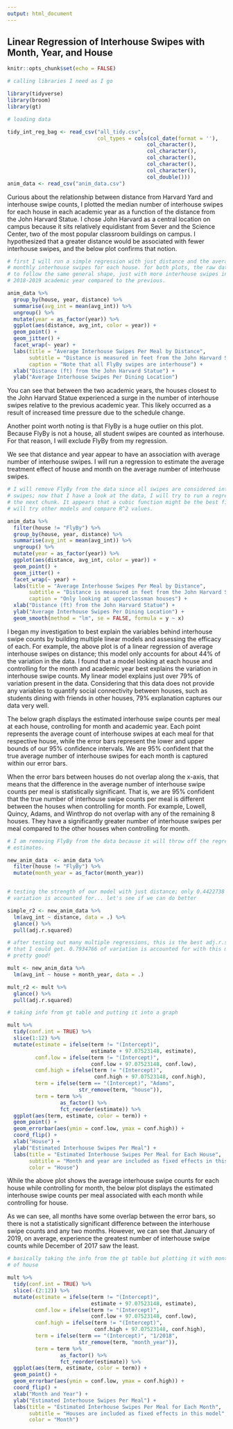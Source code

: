```yaml
---
output: html_document
---
```


## Linear Regression of Interhouse Swipes with Month, Year, and House

```r
knitr::opts_chunk$set(echo = FALSE)

# calling libraries I need as I go

library(tidyverse)
library(broom)
library(gt)

# loading data

tidy_int_reg_bag <- read_csv("all_tidy.csv",
                             col_types = cols(col_date(format = ''),
                                             col_character(),
                                             col_character(),
                                             col_character(),
                                             col_character(),
                                             col_character(),
                                             col_double()))
anim_data <- read_csv("anim_data.csv")

```

Curious about the relationship between distance from Harvard Yard and interhouse swipe counts, I plotted the median number of interhouse swipes for each house in each academic year as a function of the distance from the John Harvard Statue. I chose John Harvard as a central location on campus because it sits relatively equidistant from Sever and the Science Center, two of the most popular classroom buildings on campus. I hypothesized that a greater distance would be associated with fewer interhouse swipes, and the below plot confirms that notion.

```r

# first I will run a simple regression with just distance and the average
# monthly interhouse swipes for each house. for both plots, the raw data appears
# to follow the same general shape, just with more interhouse swipes in the
# 2018-2019 academic year compared to the previous.

anim_data %>% 
  group_by(house, year, distance) %>% 
  summarise(avg_int = mean(avg_int)) %>% 
  ungroup() %>% 
  mutate(year = as_factor(year)) %>% 
  ggplot(aes(distance, avg_int, color = year)) +
  geom_point() +
  geom_jitter() +
  facet_wrap(~ year) +
  labs(title = "Average Interhouse Swipes Per Meal by Distance",
       subtitle = "Distance is measured in feet from the John Harvard Statue",
       caption = "Note that all FlyBy swipes are interhouse") +
  xlab("Distance (ft) from the John Harvard Statue") +
  ylab("Average Interhouse Swipes Per Dining Location")

```

You can see that between the two academic years, the houses closest to the John Harvard Statue experienced a surge in the number of interhouse swipes relative to the previous academic year. This likely occurred as a result of increased time pressure due to the schedule change. 

Another point worth noting is that FlyBy is a huge outlier on this plot. Because FlyBy is not a house, all student swipes are counted as interhouse. For that reason, I will exclude FlyBy from my regression.

We see that distance and year appear to have an association with average number of interhouse swipes. I will run a regression to estimate the average treatment effect of house and month on the average number of interhouse swipes.

```r

# I will remove FlyBy from the data since all swipes are considered interhouse
# swipes; now that I have a look at the data, I will try to run a regression in
# the next chunk. It appears that a cubic function might be the best fit, but I
# will try other models and compare R^2 values.

anim_data %>% 
  filter(house != "FlyBy") %>% 
  group_by(house, year, distance) %>% 
  summarise(avg_int = mean(avg_int)) %>% 
  ungroup() %>% 
  mutate(year = as_factor(year)) %>% 
  ggplot(aes(distance, avg_int, color = year)) +
  geom_point() +
  geom_jitter() +
  facet_wrap(~ year) +
  labs(title = "Average Interhouse Swipes Per Meal by Distance",
       subtitle = "Distance is measured in feet from the John Harvard Statue",
       caption = "Only looking at upperclassman houses") +
  xlab("Distance (ft) from the John Harvard Statue") +
  ylab("Average Interhouse Swipes Per Dining Location") +
  geom_smooth(method = "lm", se = FALSE, formula = y ~ x)

```

I began my investigation to best explain the variables behind interhouse swipe counts by building multiple linear models and assessing the efficacy of each. For example, the above plot is of a linear regression of average interhouse swipes on distance; this model only accounts for about 44% of the variation in the data. I found that a model looking at each house and controlling for the month and academic year best explains the variation in interhouse swipe counts. My linear model explains just over 79% of variation present in the data. Considering that this data does not provide any variables to quantify social connectivity between houses, such as students dining with friends in other houses, 79% explanation captures our data very well.

The below graph displays the estimated interhouse swipe counts per meal at each house, controlling for month and academic year. Each point represents the average count of interhouse swipes at each meal for that respective house, while the error bars represent the lower and upper bounds of our 95% confidence intervals. We are 95% confident that the true average number of interhouse swipes for each month is captured within our error bars.

When the error bars between houses do not overlap along the x-axis, that means that the difference in the average number of interhouse swipe counts per meal is statistically significant. That is, we are 95% confident that the true number of interhouse swipe counts per meal is different between the houses when controlling for month. For example, Lowell, Quincy, Adams, and Winthrop do not overlap with any of the remaining 8 houses. They have a significantly greater number of interhouse swipes per meal compared to the other houses when controlling for month.


```r

# I am removing FlyBy from the data because it will throw off the regression
# estimates.

new_anim_data  <- anim_data %>% 
  filter(house != "FlyBy") %>% 
  mutate(month_year = as_factor(month_year))


# testing the strength of our model with just distance; only 0.4422738 of
# variation is accounted for... let's see if we can do better

simple_r2 <- new_anim_data %>% 
  lm(avg_int ~ distance, data = .) %>% 
  glance() %>% 
  pull(adj.r.squared)

# after testing out many multiple regressions, this is the best adj.r.squared
# that I could get. 0.7934766 of variation is accounted for with this model.
# pretty good!

mult <- new_anim_data %>% 
  lm(avg_int ~ house + month_year, data = .)

mult_r2 <- mult %>% 
  glance() %>% 
  pull(adj.r.squared)

```

```r

# taking info from gt table and putting it into a graph

mult %>% 
  tidy(conf.int = TRUE) %>% 
  slice(1:12) %>% 
  mutate(estimate = ifelse(term != "(Intercept)", 
                           estimate + 97.07523148, estimate),
         conf.low = ifelse(term != "(Intercept)",
                           conf.low + 97.07523148, conf.low),
         conf.high = ifelse(term != "(Intercept)",
                            conf.high + 97.07523148, conf.high),
         term = ifelse(term == "(Intercept)", "Adams",
                       str_remove(term, "house")),
         term = term %>% 
                 as_factor() %>% 
                 fct_reorder(estimate)) %>% 
  ggplot(aes(term, estimate, color = term)) +
  geom_point() +
  geom_errorbar(aes(ymin = conf.low, ymax = conf.high)) +
  coord_flip() +
  xlab("House") +
  ylab("Estimated Interhouse Swipes Per Meal") +
  labs(title = "Estimated Interhouse Swipes Per Meal for Each House",
       subtitle = "Month and year are included as fixed effects in this model",
       color = "House") 

```

While the above plot shows the average interhouse swipe counts for each house while controlling for month, the below plot displays the estimated interhouse swipe counts per meal associated with each month while controlling for house.

As we can see, all months have some overlap between the error bars, so there is not a statistically significant difference between the interhouse swipe counts and any two months. However, we can see that January of 2019, on average, experience the greatest number of interhouse swipe counts while December of 2017 saw the least.

```r

# basically taking the info from the gt table but plotting it with month instead
# of house

mult %>% 
  tidy(conf.int = TRUE) %>% 
  slice(-(2:12)) %>% 
  mutate(estimate = ifelse(term != "(Intercept)", 
                           estimate + 97.07523148, estimate),
         conf.low = ifelse(term != "(Intercept)",
                           conf.low + 97.07523148, conf.low),
         conf.high = ifelse(term != "(Intercept)",
                            conf.high + 97.07523148, conf.high),
         term = ifelse(term == "(Intercept)", "1/2018",
                       str_remove(term, "month_year")),
         term = term %>% 
                 as_factor() %>% 
                 fct_reorder(estimate)) %>% 
  ggplot(aes(term, estimate, color = term)) +
  geom_point() +
  geom_errorbar(aes(ymin = conf.low, ymax = conf.high)) +
  coord_flip() +
  xlab("Month and Year") +
  ylab("Estimated Interhouse Swipes Per Meal") +
  labs(title = "Estimated Interhouse Swipes Per Meal for Each Month",
       subtitle = "Houses are included as fixed effects in this model",
       color = "Month") 
  


```

